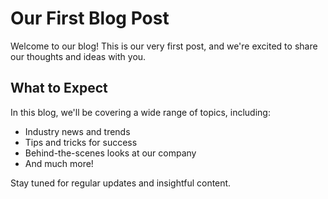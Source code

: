 # Our First Blog Post

Welcome to our blog! This is our very first post, and we're excited to share our thoughts and ideas with you.

## What to Expect

In this blog, we'll be covering a wide range of topics, including:

- Industry news and trends
- Tips and tricks for success
- Behind-the-scenes looks at our company
- And much more!

Stay tuned for regular updates and insightful content.

